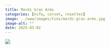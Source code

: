 ```yaml
---
title: Mardi Gras Arms
categories: [nsfw, corset, rosettes]
image: ../www/images/ties/mardi-gras-arms.jpg
image-alt: ""
date: 2025-03-02
---
```



![](../www/images/ties/mardi-gras-arms.jpg)

